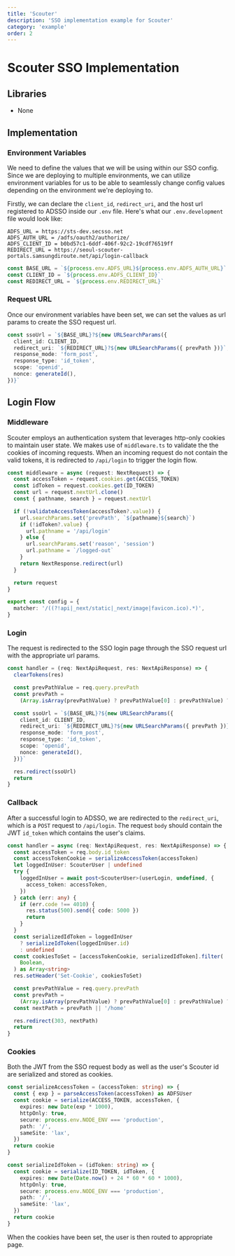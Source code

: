 ```yaml
---
title: 'Scouter'
description: 'SSO implementation example for Scouter'
category: 'example'
order: 2
---
```


# Scouter SSO Implementation

## Libraries

- None

## Implementation

### Environment Variables

We need to define the values that we will be using within our SSO config. Since we are deploying to multiple environments, we can utilize environment variables for us to be able to seamlessly change config values depending on the environment we're deploying to.

Firstly, we can declare the `client_id`, `redirect_uri`, and the host url registered to ADSSO inside our `.env` file. Here's what our `.env.development` file would look like:

```
ADFS_URL = https://sts-dev.secsso.net
ADFS_AUTH_URL = /adfs/oauth2/authorize/
ADFS_CLIENT_ID = b0bd57c1-6ddf-406f-92c2-19cdf76519ff
REDIRECT_URL = https://seoul-scouter-portals.samsungdiroute.net/api/login-callback
```

```ts
const BASE_URL = `${process.env.ADFS_URL}${process.env.ADFS_AUTH_URL}`
const CLIENT_ID = `${process.env.ADFS_CLIENT_ID}`
const REDIRECT_URL = `${process.env.REDIRECT_URL}`
```

### Request URL

Once our environment variables have been set, we can set the values as url params to create the SSO request url.

```ts
const ssoUrl = `${BASE_URL}?${new URLSearchParams({
  client_id: CLIENT_ID,
  redirect_uri: `${REDIRECT_URL}?${new URLSearchParams({ prevPath })}`,
  response_mode: 'form_post',
  response_type: 'id_token',
  scope: 'openid',
  nonce: generateId(),
})}`
```

## Login Flow

### Middleware

Scouter employs an authentication system that leverages http-only cookies to maintain user state. We makes use of `middleware.ts` to validate the the cookies of incoming requests. When an incoming request do not contain the valid tokens, it is redirected to `/api/login` to trigger the login flow.

```ts
const middleware = async (request: NextRequest) => {
  const accessToken = request.cookies.get(ACCESS_TOKEN)
  const idToken = request.cookies.get(ID_TOKEN)
  const url = request.nextUrl.clone()
  const { pathname, search } = request.nextUrl

  if (!validateAccessToken(accessToken?.value)) {
    url.searchParams.set('prevPath', `${pathname}${search}`)
    if (!idToken?.value) {
      url.pathname = '/api/login'
    } else {
      url.searchParams.set('reason', 'session')
      url.pathname = `/logged-out`
    }
    return NextResponse.redirect(url)
  }

  return request
}

export const config = {
  matcher: '/((?!api|_next/static|_next/image|favicon.ico).*)',
}
```

### Login

The request is redirected to the SSO login page through the SSO request url with the appropriate url params.

```ts
const handler = (req: NextApiRequest, res: NextApiResponse) => {
  clearTokens(res)

  const prevPathValue = req.query.prevPath
  const prevPath =
    (Array.isArray(prevPathValue) ? prevPathValue[0] : prevPathValue) ?? ''

  const ssoUrl = `${BASE_URL}?${new URLSearchParams({
    client_id: CLIENT_ID,
    redirect_uri: `${REDIRECT_URL}?${new URLSearchParams({ prevPath })}`,
    response_mode: 'form_post',
    response_type: 'id_token',
    scope: 'openid',
    nonce: generateId(),
  })}`

  res.redirect(ssoUrl)
  return
}
```

### Callback

After a successful login to ADSSO, we are redirected to the `redirect_uri`, which is a `POST` request to `/api/login`. The request `body` should contain the JWT `id_token` which contains the user's claims.

```ts
const handler = async (req: NextApiRequest, res: NextApiResponse) => {
  const accessToken = req.body.id_token
  const accessTokenCookie = serializeAccessToken(accessToken)
  let loggedInUser: ScouterUser | undefined
  try {
    loggedInUser = await post<ScouterUser>(userLogin, undefined, {
      access_token: accessToken,
    })
  } catch (err: any) {
    if (err.code !== 4010) {
      res.status(500).send({ code: 5000 })
      return
    }
  }
  const serializedIdToken = loggedInUser
    ? serializeIdToken(loggedInUser.id)
    : undefined
  const cookiesToSet = [accessTokenCookie, serializedIdToken].filter(
    Boolean,
  ) as Array<string>
  res.setHeader('Set-Cookie', cookiesToSet)

  const prevPathValue = req.query.prevPath
  const prevPath =
    (Array.isArray(prevPathValue) ? prevPathValue[0] : prevPathValue) ?? ''
  const nextPath = prevPath || '/home'

  res.redirect(303, nextPath)
  return
}
```

### Cookies

Both the JWT from the SSO request body as well as the user's Scouter id are serialized and stored as cookies.

```ts
const serializeAccessToken = (accessToken: string) => {
  const { exp } = parseAccessToken(accessToken) as ADFSUser
  const cookie = serialize(ACCESS_TOKEN, accessToken, {
    expires: new Date(exp * 1000),
    httpOnly: true,
    secure: process.env.NODE_ENV === 'production',
    path: '/',
    sameSite: 'lax',
  })
  return cookie
}

const serializeIdToken = (idToken: string) => {
  const cookie = serialize(ID_TOKEN, idToken, {
    expires: new Date(Date.now() + 24 * 60 * 60 * 1000),
    httpOnly: true,
    secure: process.env.NODE_ENV === 'production',
    path: '/',
    sameSite: 'lax',
  })
  return cookie
}
```

When the cookies have been set, the user is then routed to appropriate page.
